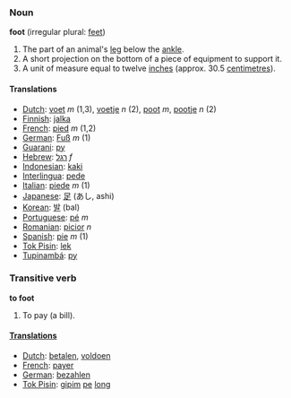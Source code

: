 === Noun ===
'''foot''' (irregular plural: [[feet]])

# The part of an animal's [[leg]] below the [[ankle]].
# A short projection on the bottom of a piece of equipment to support it.
# A unit of measure equal to twelve [[inch]]es (approx. 30.5 [[centimetre]]s).

==== Translations ====
*[[Dutch]]: [[voet]] ''m'' (1,3), [[voetje]] ''n'' (2), [[poot]] ''m'', [[pootje]] ''n'' (2)
*[[Finnish]]: [[jalka]]
*[[French]]: [[pied]] ''m'' (1,2)
*[[German]]: [[Fuß]] ''m'' (1)
*[[Guarani]]: [[py]]
*[[Hebrew]]: [[רגל]] ''f''
*[[Indonesian]]: [[kaki]]
*[[Interlingua]]: [[pede]]
*[[Italian]]: [[piede]] ''m'' (1)
*[[Japanese]]: [[足]] (あし, ashi)
*[[Korean]]: [[발]] (bal)
*[[Portuguese]]: [[pé]] ''m''
*[[Romanian]]: [[picior]] ''n''
*[[Spanish]]: [[pie]] ''m'' (1)
*[[Tok Pisin]]: [[lek]]
*[[Tupinambá]]: [[py]]

===Transitive verb===
'''to foot'''

# To pay (a bill).

====[[Translation]]s====
*[[Dutch]]: [[betalen]], [[voldoen]]
*[[French]]: [[payer]]
*[[German]]: [[bezahlen]]
*[[Tok Pisin]]: [[gipim]] [[pe]] [[long]]